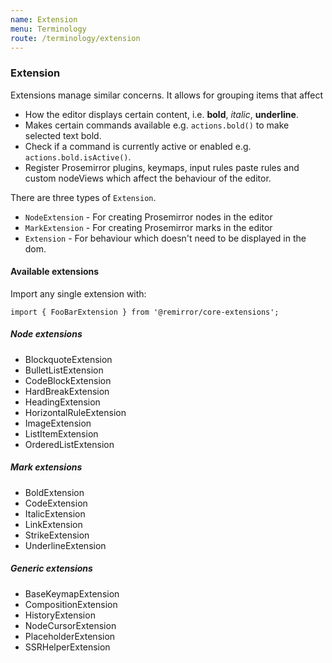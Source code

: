 ```yaml
---
name: Extension
menu: Terminology
route: /terminology/extension
---
```


### Extension

Extensions manage similar concerns. It allows for grouping items that affect

- How the editor displays certain content, i.e. **bold**, _italic_, **underline**.
- Makes certain commands available e.g. `actions.bold()` to make selected text bold.
- Check if a command is currently active or enabled e.g. `actions.bold.isActive()`.
- Register Prosemirror plugins, keymaps, input rules paste rules and custom nodeViews which affect the behaviour of the editor.

There are three types of `Extension`.

- `NodeExtension` - For creating Prosemirror nodes in the editor
- `MarkExtension` - For creating Prosemirror marks in the editor
- `Extension` - For behaviour which doesn't need to be displayed in the dom.

#### Available extensions

Import any single extension with:

```
import { FooBarExtension } from '@remirror/core-extensions';
```


##### Node extensions

- BlockquoteExtension
- BulletListExtension
- CodeBlockExtension
- HardBreakExtension
- HeadingExtension
- HorizontalRuleExtension
- ImageExtension
- ListItemExtension
- OrderedListExtension

##### Mark extensions

- BoldExtension
- CodeExtension
- ItalicExtension
- LinkExtension
- StrikeExtension
- UnderlineExtension

##### Generic extensions

- BaseKeymapExtension
- CompositionExtension
- HistoryExtension
- NodeCursorExtension
- PlaceholderExtension
- SSRHelperExtension
